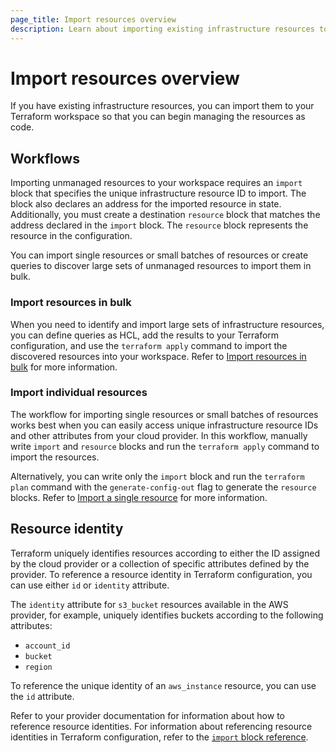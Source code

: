 ```yaml
---
page_title: Import resources overview
description: Learn about importing existing infrastructure resources to your Terraform workspace using the bulk import workflow or the single-resource import workflow
---
```


# Import resources overview

If you have existing infrastructure resources, you can import them to your Terraform workspace so that you can begin managing the resources as code. 

## Workflows

Importing unmanaged resources to your workspace requires an `import` block that specifies the unique infrastructure resource ID to import. The block also declares an address for the imported resource in state. Additionally, you must create a destination `resource` block that matches the address declared in the `import` block. The `resource` block represents the resource in the configuration. 
 
You can import single resources or small batches of resources or create queries to discover large sets of unmanaged resources to import them in bulk.

### Import resources in bulk

When you need to identify and import large sets of infrastructure resources, you can define queries as HCL, add the results to your Terraform configuration, and use the `terraform apply` command to import the discovered resources into your workspace. Refer to [Import resources in bulk](/terraform/language/import/bulk) for more information.  

### Import individual resources

The workflow for importing single resources or small batches of resources works best when you can easily access unique infrastructure resource IDs and other attributes from your cloud provider. In this workflow, manually write `import` and `resource` blocks and run the `terraform apply` command to import the resources. 

Alternatively, you can write only the `import` block and run the `terraform plan` command with the `generate-config-out` flag to generate the `resource` blocks. Refer to [Import a single resource](/terraform/language/import/single-resource) for more information.  

## Resource identity

Terraform uniquely identifies resources according to either the ID assigned by the cloud provider or a collection of specific attributes defined by the provider. To reference a resource identity in Terraform configuration, you can use either `id` or `identity` attribute. 

The `identity` attribute for `s3_bucket` resources available in the AWS provider, for example, uniquely identifies buckets according to the following attributes:

- `account_id`
- `bucket`
- `region`  

To reference the unique identity of an `aws_instance` resource, you can use the `id` attribute.  

Refer to your provider documentation for information about how to reference resource identities. For information about referencing resource identities in Terraform configuration, refer to the [`import` block reference](/terraform/language/block/import).